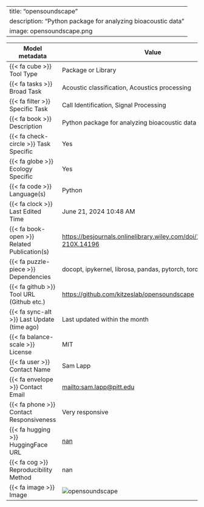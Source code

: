 
---
title: "opensoundscape"
description: "Python package for analyzing bioacoustic data"
image: opensoundscape.png
---

| Model metadata             | Value                               |
|----------------------------|------------------------------------|
| {{< fa cube >}} Tool Type | [Package or Library]{.tool_type .tool_type_pkglib} |
| {{< fa tasks >}} Broad Task | Acoustic classification, Acoustics processing |
| {{< fa filter >}} Specific Task | Call Identification, Signal Processing |
| {{< fa book >}} Description | Python package for analyzing bioacoustic data |
| {{< fa check-circle >}} Task Specific | Yes |
| {{< fa globe >}} Ecology Specific | Yes |
| {{< fa code >}} Language(s) | Python |
| {{< fa clock >}} Last Edited Time | June 21, 2024 10:48 AM |
| {{< fa book-open >}} Related Publication(s) | [https://besjournals.onlinelibrary.wiley.com/doi/10.1111/2041-210X.14196](https://besjournals.onlinelibrary.wiley.com/doi/10.1111/2041-210X.14196) |
| {{< fa puzzle-piece >}} Dependencies | docopt, ipykernel, librosa, pandas, pytorch, torchvision |
| {{< fa github >}} Tool URL (Github etc.) | [https://github.com/kitzeslab/opensoundscape](https://github.com/kitzeslab/opensoundscape) |
| {{< fa sync-alt >}} Last Update (time ago) | Last updated within the month |
| {{< fa balance-scale >}} License | MIT |
| {{< fa user >}} Contact Name | Sam Lapp |
| {{< fa envelope >}} Contact Email | [mailto:sam.lapp@pitt.edu ](mailto:sam.lapp@pitt.edu ) |
| {{< fa phone >}} Contact Responsiveness | Very responsive |
| {{< fa hugging >}} HuggingFace URL | [nan](nan) |
| {{< fa cog >}} Reproducibility Method | nan |
| {{< fa image >}} Image | ![opensoundscape](opensoundscape.png) |
